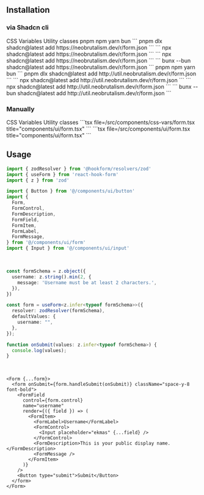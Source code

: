 ## Installation

### via Shadcn cli

<Tabs defaultValue="css-vars" className="w-full">
  <TabsList className="grid w-full grid-cols-2">
    <TabsTrigger value="css-vars">CSS Variables</TabsTrigger>
    <TabsTrigger value="util">Utility classes</TabsTrigger>
  </TabsList>
  <TabsContent value="css-vars">
    <Tabs defaultValue="pnpm" className="w-full">
      <TabsList className="grid w-full grid-cols-4">
        <TabsTrigger value="pnpm">pnpm</TabsTrigger>
        <TabsTrigger value="npm">npm</TabsTrigger>
        <TabsTrigger value="yarn">yarn</TabsTrigger>
        <TabsTrigger value="bun">bun</TabsTrigger>
      </TabsList>
      <TabsContent value="pnpm">
      ```
      pnpm dlx shadcn@latest add https://neobrutalism.dev/r/form.json
      ```
      </TabsContent>
      <TabsContent value="npm">
      ```
      npx shadcn@latest add https://neobrutalism.dev/r/form.json
      ```
      </TabsContent>
      <TabsContent value="yarn">
      ```
      npx shadcn@latest add https://neobrutalism.dev/r/form.json
      ```
      </TabsContent>
      <TabsContent value="bun">
      ```
      bunx --bun shadcn@latest add https://neobrutalism.dev/r/form.json
      ```
      </TabsContent>
    </Tabs>
  </TabsContent>
  <TabsContent value="util">
    <Tabs defaultValue="pnpm" className="w-full">
      <TabsList className="grid w-full grid-cols-4">
        <TabsTrigger value="pnpm">pnpm</TabsTrigger>
        <TabsTrigger value="npm">npm</TabsTrigger>
        <TabsTrigger value="yarn">yarn</TabsTrigger>
        <TabsTrigger value="bun">bun</TabsTrigger>
      </TabsList>
      <TabsContent value="pnpm">
      ```
      pnpm dlx shadcn@latest add http://util.neobrutalism.dev/r/form.json
      ```
      </TabsContent>
      <TabsContent value="npm">
      ```
      npx shadcn@latest add http://util.neobrutalism.dev/r/form.json
      ```
      </TabsContent>
      <TabsContent value="yarn">
      ```
      npx shadcn@latest add http://util.neobrutalism.dev/r/form.json
      ```
      </TabsContent>
      <TabsContent value="bun">
      ```
      bunx --bun shadcn@latest add http://util.neobrutalism.dev/r/form.json
      ```
      </TabsContent>
    </Tabs>
  </TabsContent>
</Tabs>

<br />

### Manually

<Tabs defaultValue="css-vars" className="w-full">
  <TabsList className="grid w-full grid-cols-2">
    <TabsTrigger value="css-vars">CSS Variables</TabsTrigger>
    <TabsTrigger value="util">Utility classes</TabsTrigger>
  </TabsList>
  <TabsContent value="css-vars">
    ```tsx file=<rootDir>/src/components/css-vars/form.tsx title="components/ui/form.tsx"
    ```
  </TabsContent>
  <TabsContent value="util">
    ```tsx file=<rootDir>/src/components/ui/form.tsx title="components/ui/form.tsx"
    ```
  </TabsContent>
</Tabs>

<br />

## Usage

```ts
import { zodResolver } from '@hookform/resolvers/zod'
import { useForm } from 'react-hook-form'
import { z } from 'zod'

import { Button } from '@/components/ui/button'
import {
  Form,
  FormControl,
  FormDescription,
  FormField,
  FormItem,
  FormLabel,
  FormMessage,
} from '@/components/ui/form'
import { Input } from '@/components/ui/input'
```

<br />

```ts
const formSchema = z.object({
  username: z.string().min(2, {
    message: 'Username must be at least 2 characters.',
  }),
})

const form = useForm<z.infer<typeof formSchema>>({
  resolver: zodResolver(formSchema),
  defaultValues: {
    username: "",
  },
});

function onSubmit(values: z.infer<typeof formSchema>) {
  console.log(values);
}
```

<br />

```tsx
<Form {...form}>
  <form onSubmit={form.handleSubmit(onSubmit)} className="space-y-8 font-bold">
    <FormField
      control={form.control}
      name="username"
      render={({ field }) => (
        <FormItem>
          <FormLabel>Username</FormLabel>
          <FormControl>
            <Input placeholder="ekmas" {...field} />
          </FormControl>
          <FormDescription>This is your public display name.</FormDescription>
          <FormMessage />
        </FormItem>
      )}
    />
    <Button type="submit">Submit</Button>
  </form>
</Form>
```